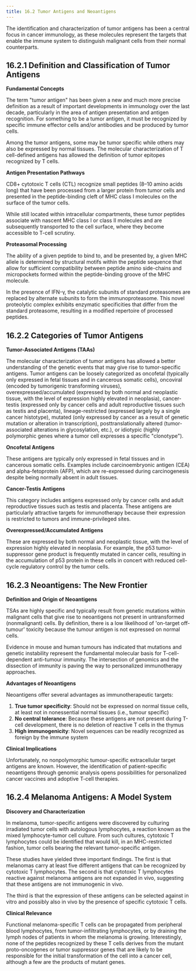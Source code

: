 ```yaml
---
title: 16.2 Tumor Antigens and Neoantigens
---
```





The identification and characterization of tumor antigens has been a central focus in cancer immunology, as these molecules represent the targets that enable the immune system to distinguish malignant cells from their normal counterparts.

## 16.2.1 Definition and Classification of Tumor Antigens

**Fundamental Concepts**

The term "tumor antigen" has been given a new and much more precise definition as a result of important developments in immunology over the last decade, particularly in the area of antigen presentation and antigen recognition. For something to be a tumor antigen, it must be recognized by specific immune effector cells and/or antibodies and be produced by tumor cells.

Among the tumor antigens, some may be tumor specific while others may also be expressed by normal tissues. The molecular characterization of T cell-defined antigens has allowed the definition of tumor epitopes recognized by T cells.

**Antigen Presentation Pathways**

CD8+ cytotoxic T cells (CTL) recognize small peptides (8–10 amino acids long) that have been processed from a larger protein from tumor cells and presented in the peptide-binding cleft of MHC class I molecules on the surface of the tumor cells.

While still located within intracellular compartments, these tumor peptides associate with nascent MHC class I or class II molecules and are subsequently transported to the cell surface, where they become accessible to T-cell scrutiny.

**Proteasomal Processing**

The ability of a given peptide to bind to, and be presented by, a given MHC allele is determined by structural motifs within the peptide sequence that allow for sufficient compatibility between peptide amino side-chains and micropockets formed within the peptide-binding groove of the MHC molecule.

In the presence of IFN-γ, the catalytic subunits of standard proteasomes are replaced by alternate subunits to form the immunoproteasome. This novel proteolytic complex exhibits enzymatic specificities that differ from the standard proteasome, resulting in a modified repertoire of processed peptides.

## 16.2.2 Categories of Tumor Antigens

**Tumor-Associated Antigens (TAAs)**

The molecular characterization of tumor antigens has allowed a better understanding of the genetic events that may give rise to tumor-specific antigens. Tumor antigens can be loosely categorized as oncofetal (typically only expressed in fetal tissues and in cancerous somatic cells), oncoviral (encoded by tumorigenic transforming viruses), overexpressed/accumulated (expressed by both normal and neoplastic tissue, with the level of expression highly elevated in neoplasia), cancer-testis (expressed only by cancer cells and adult reproductive tissues such as testis and placenta), lineage-restricted (expressed largely by a single cancer histotype), mutated (only expressed by cancer as a result of genetic mutation or alteration in transcription), posttranslationally altered (tumor-associated alterations in glycosylation, etc.), or idiotypic (highly polymorphic genes where a tumor cell expresses a specific "clonotype").

**Oncofetal Antigens**

These antigens are typically only expressed in fetal tissues and in cancerous somatic cells. Examples include carcinoembryonic antigen (CEA) and alpha-fetoprotein (AFP), which are re-expressed during carcinogenesis despite being normally absent in adult tissues.

**Cancer-Testis Antigens**

This category includes antigens expressed only by cancer cells and adult reproductive tissues such as testis and placenta. These antigens are particularly attractive targets for immunotherapy because their expression is restricted to tumors and immune-privileged sites.

**Overexpressed/Accumulated Antigens**

These are expressed by both normal and neoplastic tissue, with the level of expression highly elevated in neoplasia. For example, the p53 tumor-suppressor gene product is frequently mutated in cancer cells, resulting in the accumulation of p53 protein in these cells in concert with reduced cell-cycle regulatory control by the tumor cells.

## 16.2.3 Neoantigens: The New Frontier

**Definition and Origin of Neoantigens**

TSAs are highly specific and typically result from genetic mutations within malignant cells that give rise to neoantigens not present in untransformed (nonmalignant) cells. By definition, there is a low likelihood of 'on-target off-tumour' toxicity because the tumour antigen is not expressed on normal cells.

Evidence in mouse and human tumours has indicated that mutations and genetic instability represent the fundamental molecular basis for T-cell-dependent anti-tumour immunity. The intersection of genomics and the dissection of immunity is paving the way to personalized immunotherapy approaches.

**Advantages of Neoantigens**

Neoantigens offer several advantages as immunotherapeutic targets:

1. **True tumor specificity**: Should not be expressed on normal tissue cells, at least not in nonessential normal tissues (i.e., tumour specific)
2. **No central tolerance**: Because these antigens are not present during T-cell development, there is no deletion of reactive T cells in the thymus
3. **High immunogenicity**: Novel sequences can be readily recognized as foreign by the immune system

**Clinical Implications**

Unfortunately, no nonpolymorphic tumour-specific extracellular target antigens are known. However, the identification of patient-specific neoantigens through genomic analysis opens possibilities for personalized cancer vaccines and adoptive T-cell therapies.

## 16.2.4 Melanoma Antigens: A Model System

**Discovery and Characterization**

In melanoma, tumor-specific antigens were discovered by culturing irradiated tumor cells with autologous lymphocytes, a reaction known as the mixed lymphocyte-tumor cell culture. From such cultures, cytotoxic T lymphocytes could be identified that would kill, in an MHC-restricted fashion, tumor cells bearing the relevant tumor-specific antigen.

These studies have yielded three important findings. The first is that melanomas carry at least five different antigens that can be recognized by cytotoxic T lymphocytes. The second is that cytotoxic T lymphocytes reactive against melanoma antigens are not expanded in vivo, suggesting that these antigens are not immunogenic in vivo.

The third is that the expression of these antigens can be selected against in vitro and possibly also in vivo by the presence of specific cytotoxic T cells.

**Clinical Relevance**

Functional melanoma-specific T cells can be propagated from peripheral blood lymphocytes, from tumor-infiltrating lymphocytes, or by draining the lymph nodes of patients in whom the melanoma is growing. Interestingly, none of the peptides recognized by these T cells derives from the mutant proto-oncogenes or tumor suppressor genes that are likely to be responsible for the initial transformation of the cell into a cancer cell, although a few are the products of mutant genes.
